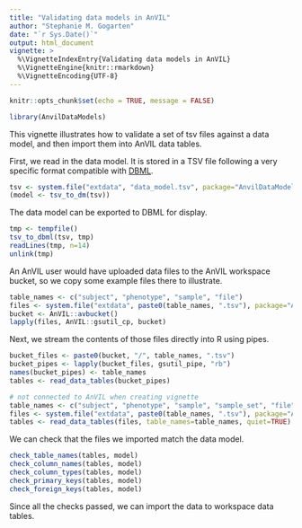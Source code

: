 ```yaml
---
title: "Validating data models in AnVIL"
author: "Stephanie M. Gogarten"
date: "`r Sys.Date()`"
output: html_document
vignette: >
  %\VignetteIndexEntry{Validating data models in AnVIL}
  %\VignetteEngine{knitr::rmarkdown}
  %\VignetteEncoding{UTF-8}
---
```


```r
knitr::opts_chunk$set(echo = TRUE, message = FALSE)
```

```r
library(AnvilDataModels)
```

This vignette illustrates how to validate a set of tsv files against a data model, and then import them into AnVIL data tables.

First, we read in the data model. It is stored in a TSV file following a very specific format compatible with [DBML](https://www.dbml.org/docs).

```r
tsv <- system.file("extdata", "data_model.tsv", package="AnvilDataModels")
(model <- tsv_to_dm(tsv))
```

The data model can be exported to DBML for display.

```r
tmp <- tempfile()
tsv_to_dbml(tsv, tmp)
readLines(tmp, n=14)
unlink(tmp)
```

An AnVIL user would have uploaded data files to the AnVIL workspace bucket, so we copy some example files there to illustrate.

```r
table_names <- c("subject", "phenotype", "sample", "file")
files <- system.file("extdata", paste0(table_names, ".tsv"), package="AnvilDataModels")
bucket <- AnVIL::avbucket()
lapply(files, AnVIL::gsutil_cp, bucket)
```

Next, we stream the contents of those files directly into R using pipes. 

```r
bucket_files <- paste0(bucket, "/", table_names, ".tsv")
bucket_pipes <- lapply(bucket_files, gsutil_pipe, "rb")
names(bucket_pipes) <- table_names
tables <- read_data_tables(bucket_pipes)
```

```r
# not connected to AnVIL when creating vignette
table_names <- c("subject", "phenotype", "sample", "sample_set", "file")
files <- system.file("extdata", paste0(table_names, ".tsv"), package="AnvilDataModels")
tables <- read_data_tables(files, table_names=table_names, quiet=TRUE)
```

We can check that the files we imported match the data model.

```r
check_table_names(tables, model)
check_column_names(tables, model)
check_column_types(tables, model)
check_primary_keys(tables, model)
check_foreign_keys(tables, model)
```

Since all the checks passed, we can import the data to workspace data tables.

